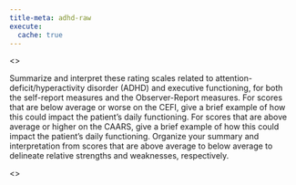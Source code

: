 ```yaml
---
title-meta: adhd-raw
execute:
  cache: true
---
```


<<PROMPT>>

Summarize and interpret these rating scales related to attention-deficit/hyperactivity disorder (ADHD) and executive functioning, for both the self-report measures and the Observer-Report measures. For scores that are below average or worse on the CEFI, give a brief example of how this could impact the patient's daily functioning. For scores that are above average or higher on the CAARS, give a brief example of how this could impact the patient's daily functioning. Organize your summary and interpretation from scores that are above average to below average to delineate relative strengths and weaknesses, respectively.

<<START>>
